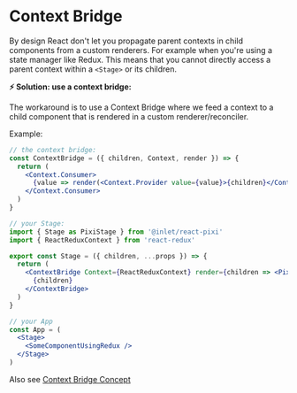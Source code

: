 
<Meta title="Context Bridge" />

# Context Bridge

By design React don't let you propagate parent contexts in child components from a custom renderers. For example when you're using a state manager like Redux.
This means that you cannot directly access a parent context within a `<Stage>` or its children.

**⚡️ Solution: use a context bridge:**

The workaround is to use a Context Bridge where we feed a context to a child component that is rendered in a custom renderer/reconciler.

Example:

```jsx
// the context bridge:
const ContextBridge = ({ children, Context, render }) => {
  return (
    <Context.Consumer>
      {value => render(<Context.Provider value={value}>{children}</Context.Provider>)}
    </Context.Consumer>
  )
}

// your Stage:
import { Stage as PixiStage } from '@inlet/react-pixi'
import { ReactReduxContext } from 'react-redux'

export const Stage = ({ children, ...props }) => {
  return (
    <ContextBridge Context={ReactReduxContext} render={children => <PixiStage {...props}>{children}</PixiStage>}>
      {children}
    </ContextBridge>
  )
}

// your App
const App = (
  <Stage>
    <SomeComponentUsingRedux />
  </Stage>
)
```

Also see [Context Bridge Concept](https://standard.ai/blog/introducing-standard-view-and-react-three-fiber-context-bridge/)
